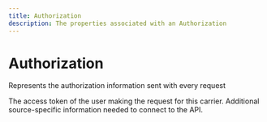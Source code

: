 ```yaml
---
title: Authorization
description: The properties associated with an Authorization
---
```


Authorization
===============================================
Represents the authorization information sent with every request


<Reference>
  <Field name="access_token" type="string" nullable={true}>
    <Description>
      The access token of the user making the request for this carrier.
    </Description>
  </Field>
  <Field name="connection_context" type="any" nullable={true}>
    <Description>
      Additional source-specific information needed to connect to the API.
    </Description>
  </Field>
</Reference>
